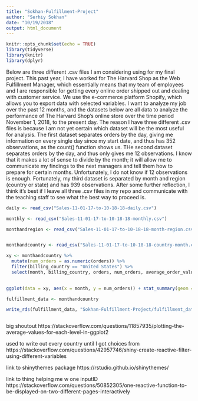 ```yaml
---
title: "Sokhan-Fulfillment-Project"
author: "Serhiy Sokhan"
date: "10/19/2018"
output: html_document
---
```


```r
knitr::opts_chunk$set(echo = TRUE)
library(tidyverse)
library(knitr)
library(dplyr)
```

Below are three different .csv files I am considering using for my final project.  This past year, I have worked for The Harvard Shop as the Web Fulfillment Manager, which essentially means that my team of employees and I are responsible for getting every online order shipped out and dealing with customer service.  We use the e-commerce platform Shopify, which allows you to export data with selected variables.  I want to analyze my job over the past 12 months, and the datasets below are all data to analyze the performance of The Harvard Shop's online store over the time period November 1, 2018, to the present day.  The reason I have three different .csv files is because I am not yet certain which dataset will be the most useful for analysis.  The first dataset separates orders by the day, giving me information on every single day since my start date, and thus has 352 observations, as the count() function shows us.  THe second dataset separates orders by the day, and thus only gives me 12 observations.  I know that it makes a lot of sense to divide by the month; it will allow me to communicate my findings to the next managers and tell them how to prepare for certain months.  Unfortunately, I do not know if 12 observations is enough.  Fortunately, my third dataset is separated by month and region (country or state) and has 939 observations.  After some further reflection, I think it's best if I leave all three .csv files in my repo and communicate with the teaching staff to see what the best way to proceed is.  
```r

daily <- read_csv("Sales-11-01-17-to-10-18-18-daily.csv") 

monthly <- read_csv("Sales-11-01-17-to-10-18-18-monthly.csv") 

monthandregion <- read_csv("Sales-11-01-17-to-10-18-18-month-region.csv") 


monthandcountry <- read_csv("Sales-11-01-17-to-10-18-18-country-month.csv")

xy <- monthandcountry %>%
  mutate(num_orders = as.numeric(orders)) %>%
  filter(billing_country == "United States") %>%
  select(month, billing_country, orders, num_orders, average_order_value) 
  

ggplot(data = xy, aes(x = month, y = num_orders)) + stat_summary(geom = "bar")

fulfillment_data <- monthandcountry

write_rds(fulfillment_data, "Sokhan-Fulfillment-Project/fulfillment_data.rds")



```
big shoutout https://stackoverflow.com/questions/11857935/plotting-the-average-values-for-each-level-in-ggplot2

used to write out every country until I got choices from https://stackoverflow.com/questions/42957746/shiny-create-reactive-filter-using-different-variables

link to shinythemes package
https://rstudio.github.io/shinythemes/

link to thing helping me w one inputID
https://stackoverflow.com/questions/50852305/one-reactive-function-to-be-displayed-on-two-different-pages-interactively